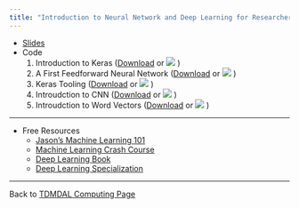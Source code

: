 ```yaml
---
title: "Introduction to Neural Network and Deep Learning for Researchers"
---
```


* [Slides](Introduction to neural networks and deep learning.pdf)
* Code
    1. Introduction to Keras (<a href="2.1 Introduction to Keras.ipynb" download="2.1 Introduction to Keras.ipynb">Download</a> or [![](colab-badge.svg)](https://colab.research.google.com/github/tdmdal/nn-workshop/blob/master/docs/2.1 Introduction to Keras.ipynb) )
    2. A First Feedforward Neural Network (<a href="2.2 A First Feedforward Neural Network.ipynb" download="2.2 A First Feedforward Neural Network.ipynb">Download</a> or [![](colab-badge.svg)](https://colab.research.google.com/github/tdmdal/nn-workshop/blob/master/docs/2.2 A First Feedforward Neural Network.ipynb) )
    3. Keras Tooling (<a href="2.3 Keras Tooling.ipynb" download="2.3 Keras Tooling.ipynb">Download</a> or [![](colab-badge.svg)](https://colab.research.google.com/github/tdmdal/nn-workshop/blob/master/docs/2.3 Keras Tooling.ipynb) )
    4. Introudction to CNN (<a href="4.1 Introduction to CNNs.ipynb" download="4.1 Introduction to CNNs.ipynb">Download</a> or [![](colab-badge.svg)](https://colab.research.google.com/github/tdmdal/nn-workshop/blob/master/docs/4.1 Introduction to CNNs.ipynb) )
    5. Introudction to Word Vectors (<a href="5.1 Introduction to Word Vectors.ipynb" download="5.1 Introduction to Word Vectors.ipynb">Download</a> or [![](colab-badge.svg)](https://colab.research.google.com/github/tdmdal/nn-workshop/blob/master/docs/5.1 Introduction to Word Vectors.ipynb) )    

---   

* Free Resources
    * [Jason's Machine Learning 101](https://docs.google.com/presentation/d/1kSuQyW5DTnkVaZEjGYCkfOxvzCqGEFzWBy4e9Uedd9k/preview?imm_mid=0f9b7e&cmp=em-data-na-na-newsltr_20171213#slide=id.g183f28bdc3_0_90)
    * [Machine Learning Crash Course](https://developers.google.com/machine-learning/crash-course/ml-intro)
    * [Deep Learning Book](http://www.deeplearningbook.org/)
    * [Deep Learning Specialization](https://www.coursera.org/specializations/deep-learning)

---

Back to [TDMDAL Computing Page](https://tdmdal.github.io/)